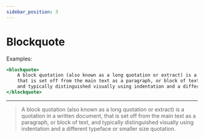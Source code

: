 ```yaml
---
sidebar_position: 3
---
```


# Blockquote

Examples:

```jsx
<blockquote>
    A block quotation (also known as a long quotation or extract) is a quotation in a written document,
    that is set off from the main text as a paragraph, or block of text,
    and typically distinguished visually using indentation and a different typeface or smaller size quotation.
</blockquote>
```

---

<blockquote>A block quotation (also known as a long quotation or extract) is a quotation in a written document, that is set off from the main text as a paragraph, or block of text, and typically distinguished visually using indentation and a different typeface or smaller size quotation.</blockquote>
